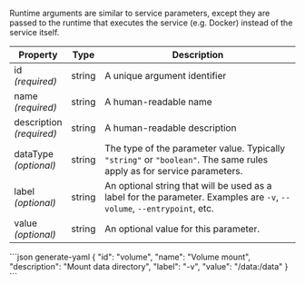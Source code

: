 Runtime arguments are similar to <DocsLink href="#service-parameters">service parameters</DocsLink>,
except they are passed to the runtime that executes the service (e.g. Docker)
instead of the service itself.

| Property                     | Type   | Description
| ---------------------------- | ------ | -----------
| id<br/>*(required)*          | string | A unique argument identifier
| name<br/>*(required)*        | string | A human-readable name
| description<br/>*(required)* | string | A human-readable description
| dataType<br/>*(optional)*    | string | The type of the parameter value. Typically `"string"` or `"boolean"`. The same rules apply as for <DocsLink href="#service-parameters">service parameters</DocsLink>.
| label<br/>*(optional)*       | string | An optional string that will be used as a label for the parameter. Examples are `-v`, `--volume`, `--entrypoint`, etc.
| value<br/>*(optional)*       | string | An optional value for this parameter.

<CodeContainer title="Example">
```json generate-yaml
{
  "id": "volume",
  "name": "Volume mount",
  "description": "Mount data directory",
  "label": "-v",
  "value": "/data:/data"
}
```
</CodeContainer>
